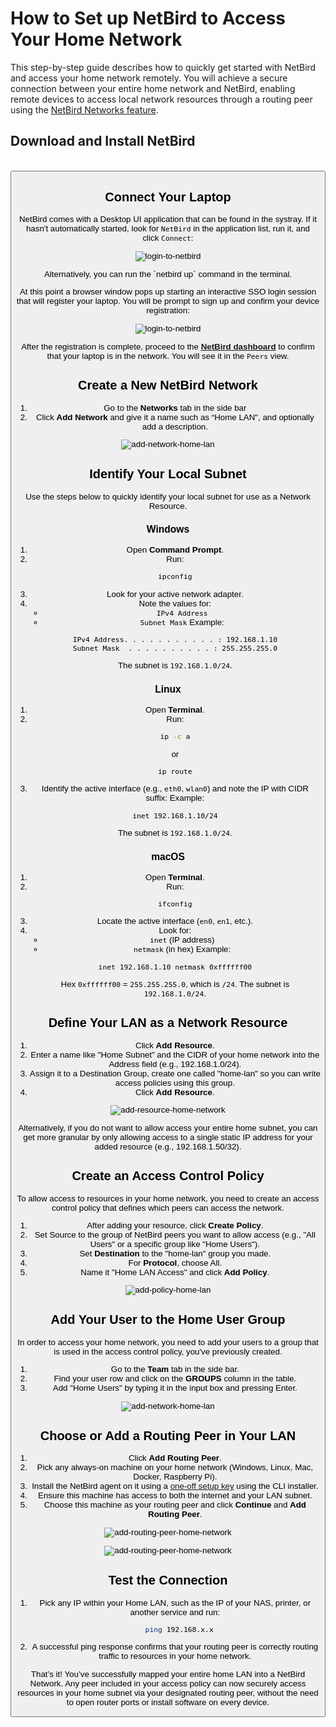 
# How to Set up NetBird to Access Your Home Network

This step-by-step guide describes how to quickly get started with NetBird and access your home network remotely.
You will achieve a secure connection between your entire home network and NetBird, enabling remote devices to access
local network resources through a routing peer using the [NetBird Networks feature](/how-to/access-home-network).

## Download and Install NetBird
<br/>

<Button href="https://app.netbird.io/install" arrow="right" children="Download NetBird" />

## Connect Your Laptop

NetBird comes with a Desktop UI application that can be found in the systray. If it hasn't automatically started, look for `NetBird` in the application list, run it, and click `Connect`:

<p>
    <img src="/docs-static/img/getting-started/systray.png" alt="login-to-netbird" className="imagewrapper"/>
</p>

<Note>
    Alternatively, you can run the `netbird up` command in the terminal.
</Note>

At this point a browser window pops up starting an interactive SSO login session that will register your laptop. You will be prompt to sign up and confirm your device registration:

<p>
    <img src="/docs-static/img/how-to-guides/access-home-network/login-screen-dark.png" alt="login-to-netbird" className="imagewrapper"/>
</p>

After the registration is complete, proceed to the [**NetBird dashboard**](https://app.netbird.io/) to confirm that your laptop is in the network. You will see it in the `Peers` view.

## Create a New NetBird Network
1. Go to the **Networks** tab in the side bar
2. Click **Add Network** and give it a name such as “Home LAN", and optionally add a description.

<p>
    <img src="/docs-static/img/how-to-guides/access-home-network/add-network-home-lan.png" alt="add-network-home-lan" className="imagewrapper"/>
</p>

## Identify Your Local Subnet
Use the steps below to quickly identify your local subnet for use as a Network Resource.
### Windows
1. Open **Command Prompt**.
2. Run:
   ```bash
   ipconfig
   ```
3. Look for your active network adapter.
4. Note the values for:
   - `IPv4 Address`
   - `Subnet Mask`
   Example:
   ```
   IPv4 Address. . . . . . . . . . . : 192.168.1.10
   Subnet Mask  . . . . . . . . . . : 255.255.255.0
   ```
   The subnet is `192.168.1.0/24`.
### Linux
1. Open **Terminal**.
2. Run:
   ```bash
   ip -c a
   ```
   or
   ```bash
   ip route
   ```
3. Identify the active interface (e.g., `eth0`, `wlan0`) and note the IP with CIDR suffix:
   Example:
   ```
   inet 192.168.1.10/24
   ```
   The subnet is `192.168.1.0/24`.
### macOS
1. Open **Terminal**.
2. Run:
   ```bash
   ifconfig
   ```
3. Locate the active interface (`en0`, `en1`, etc.).
4. Look for:
   - `inet` (IP address)
   - `netmask` (in hex)
   Example:
   ```
   inet 192.168.1.10 netmask 0xffffff00
   ```
   Hex `0xffffff00` = `255.255.255.0`, which is `/24`.
   The subnet is `192.168.1.0/24`.

## Define Your LAN as a Network Resource
1. Click **Add Resource**.
2. Enter a name like "Home Subnet" and the CIDR of your home network into the Address field (e.g., 192.168.1.0/24).
3. Assign it to a Destination Group, create one called "home-lan" so you can write access policies using this group.
4. Click **Add Resource**.

<p>
    <img src="/docs-static/img/how-to-guides/access-home-network/add-resource-home-network.png" alt="add-resource-home-network" className="imagewrapper"/>
</p>

<Note>
    Alternatively, if you do not want to allow access your entire home subnet, you can get more granular by only
    allowing
    access to a single static IP address for your added resource (e.g., 192.168.1.50/32).
</Note>

## Create an Access Control Policy

To allow access to resources in your home network, you need to create an access control policy that defines which
peers can access the network.

1. After adding your resource, click **Create Policy**.
2. Set Source to the group of NetBird peers you want to allow access (e.g., "All Users" or a specific group like "Home Users").
3. Set **Destination** to the "home-lan" group you made.
4. For **Protocol**, choose All.
5. Name it "Home LAN Access" and click **Add Policy**.

<p>
    <img src="/docs-static/img/how-to-guides/access-home-network/add-policy-home-lan.png" alt="add-policy-home-lan" className="imagewrapper"/>
</p>

## Add Your User to the Home User Group

In order to access your home network, you need to add your users to a group that is used in the access control policy,
you've previously created.

1. Go to the **Team** tab in the side bar.
2. Find your user row and click on the **GROUPS** column in the table.
3. Add "Home Users" by typing it in the input box and pressing Enter.

<p>
    <img src="/docs-static/img/how-to-guides/access-home-network/add-user-group.png" alt="add-network-home-lan" className="imagewrapper"/>
</p>

## Choose or Add a Routing Peer in Your LAN

1. Click **Add Routing Peer**.
2. Pick any always-on machine on your home network (Windows, Linux, Mac, Docker, Raspberry Pi).
3. Install the NetBird agent on it using a [one-off setup key](/how-to/register-machines-using-setup-keys#types-of-setup-keys) using the CLI installer.
4. Ensure this machine has access to both the internet and your LAN subnet.
5. Choose this machine as your routing peer and click **Continue** and **Add Routing Peer**.

<p>
    <img src="/docs-static/img/how-to-guides/access-home-network/add-routing-peer-home-network.png" alt="add-routing-peer-home-network"
         className="imagewrapper"/>
</p>

<p>
    <img src="/docs-static/img/how-to-guides/access-home-network/add-routing-peer.png" alt="add-routing-peer-home-network"
         className="imagewrapper"/>
</p>

## Test the Connection

1. Pick any IP within your Home LAN, such as the IP of your NAS, printer, or another service and run:

    ```bash
      ping 192.168.x.x
    ```

2. A successful ping response confirms that your routing peer is correctly routing traffic to resources in your home network.

That’s it! You’ve successfully mapped your entire home LAN into a NetBird Network. Any peer included in your access policy
can now securely access resources in your home subnet via your designated routing peer, without the need to open router ports or install software on every device.
